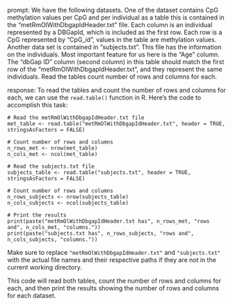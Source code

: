 prompt:
We have the following datasets. One of the dataset contains CpG methylation values per CpG and per individual as a table this is contained in the “metRmOlWithDbgapIdHeader.txt” file. Each column is an individual represented by a DBGapId, which is included as the first row. Each row is a CpG represented by "CpG_id", values in the table are methylation values. Another data set is contained in “subjects.txt”. This file has the information on the individuals. Most important feature for us here is the "Age" column. The "dbGap ID" column (second column) in this table should match the first row of the "metRmOlWithDbgapIdHeader.txt", and they represent the same individuals. 
Read the tables count number of rows and columns for each.

response:
To read the tables and count the number of rows and columns for each, we can use the `read.table()` function in R. Here's the code to accomplish this task:

```
# Read the metRmOlWithDbgapIdHeader.txt file
met_table <- read.table("metRmOlWithDbgapIdHeader.txt", header = TRUE, stringsAsFactors = FALSE)

# Count number of rows and columns
n_rows_met <- nrow(met_table)
n_cols_met <- ncol(met_table)

# Read the subjects.txt file
subjects_table <- read.table("subjects.txt", header = TRUE, stringsAsFactors = FALSE)

# Count number of rows and columns
n_rows_subjects <- nrow(subjects_table)
n_cols_subjects <- ncol(subjects_table)

# Print the results
print(paste("metRmOlWithDbgapIdHeader.txt has", n_rows_met, "rows and", n_cols_met, "columns."))
print(paste("subjects.txt has", n_rows_subjects, "rows and", n_cols_subjects, "columns."))
```

Make sure to replace `"metRmOlWithDbgapIdHeader.txt"` and `"subjects.txt"` with the actual file names and their respective paths if they are not in the current working directory.

This code will read both tables, count the number of rows and columns for each, and then print the results showing the number of rows and columns for each dataset.
